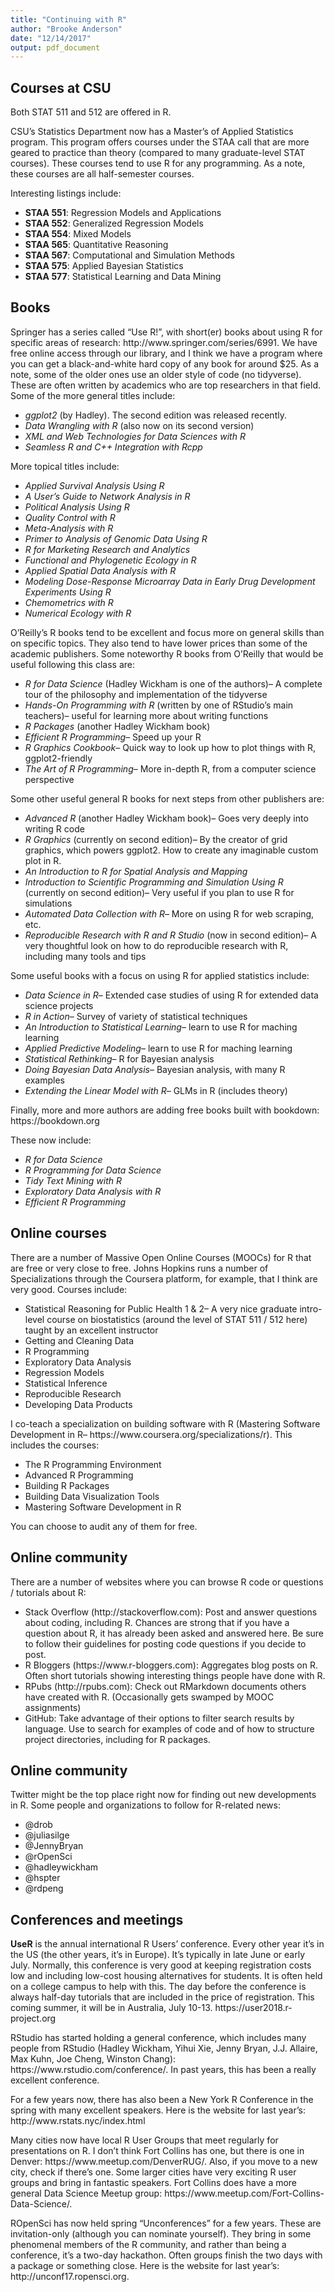 ```yaml
---
title: "Continuing with R"
author: "Brooke Anderson"
date: "12/14/2017"
output: pdf_document
---
```


## Courses at CSU

Both STAT 511 and 512 are offered in R.

CSU's Statistics Department now has a Master's of Applied Statistics program. This program offers courses under the STAA call that are more geared to practice than theory (compared to many graduate-level STAT courses). These courses tend to use R for any programming. As a note, these courses are all half-semester courses. 

Interesting listings include: 

- **STAA 551**: Regression Models and Applications
- **STAA 552**: Generalized Regression Models
- **STAA 554**: Mixed Models
- **STAA 565**: Quantitative Reasoning
- **STAA 567**: Computational and Simulation Methods
- **STAA 575**: Applied Bayesian Statistics
- **STAA 577**: Statistical Learning and Data Mining

## Books

Springer has a series called "Use R!", with short(er) books about using R for specific areas of research: http://www.springer.com/series/6991. We have free online access through our library, and I think we have a program where you can get a black-and-white hard copy of any book for around $25. As a note, some of the older ones use an older style of code (no tidyverse). These are often written by academics who are top researchers in that field. Some of the more general titles include: 

- *ggplot2* (by Hadley). The second edition was released recently. 
- *Data Wrangling with R* (also now on its second version)
- *XML and Web Technologies for Data Sciences with R*
- *Seamless R and C++ Integration with Rcpp*

More topical titles include: 

- *Applied Survival Analysis Using R*
- *A User’s Guide to Network Analysis in R*
- *Political Analysis Using R*
- *Quality Control with R*
- *Meta-Analysis with R*
- *Primer to Analysis of Genomic Data Using R*
- *R for Marketing Research and Analytics*
- *Functional and Phylogenetic Ecology in R*
- *Applied Spatial Data Analysis with R*
- *Modeling Dose-Response Microarray Data in Early Drug Development Experiments Using R*
- *Chemometrics with R*
- *Numerical Ecology with R*

O'Reilly's R books tend to be excellent and focus more on general skills than on specific topics. They also tend to have lower prices than some of the academic publishers. Some noteworthy R books from O'Reilly that would be useful following this class are: 

- *R for Data Science* (Hadley Wickham is one of the authors)-- A complete tour of the philosophy and implementation of the tidyverse
- *Hands-On Programming with R* (written by one of RStudio's main teachers)-- useful for learning more about writing functions
- *R Packages* (another Hadley Wickham book)
- *Efficient R Programming*-- Speed up your R
- *R Graphics Cookbook*-- Quick way to look up how to plot things with R, ggplot2-friendly
- *The Art of R Programming*-- More in-depth R, from a computer science perspective

Some other useful general R books for next steps from other publishers are: 

- *Advanced R* (another Hadley Wickham book)-- Goes very deeply into writing R code
- *R Graphics* (currently on second edition)-- By the creator of grid graphics, which powers ggplot2. How to create any imaginable custom plot in R. 
- *An Introduction to R for Spatial Analysis and Mapping* 
- *Introduction to Scientific Programming and Simulation Using R* (currently on second edition)-- Very useful if you plan to use R for simulations
- *Automated Data Collection with R*-- More on using R for web scraping, etc.
- *Reproducible Research with R and R Studio* (now in second edition)-- A very thoughtful look on how to do reproducible research with R, including many tools and tips

Some useful books with a focus on using R for applied statistics include: 

- *Data Science in R*-- Extended case studies of using R for extended data science projects
- *R in Action*-- Survey of variety of statistical techniques
- *An Introduction to Statistical Learning*-- learn to use R for maching learning
- *Applied Predictive Modeling*-- learn to use R for maching learning
- *Statistical Rethinking*-- R for Bayesian analysis
- *Doing Bayesian Data Analysis*-- Bayesian analysis, with many R examples
- *Extending the Linear Model with R*-- GLMs in R (includes theory)

Finally, more and more authors are adding free books built with bookdown: 
https://bookdown.org

These now include: 

- *R for Data Science*
- *R Programming for Data Science*
- *Tidy Text Mining with R*
- *Exploratory Data Analysis with R*
- *Efficient R Programming*

## Online courses

There are a number of Massive Open Online Courses (MOOCs) for R that are free or very close to free. Johns Hopkins runs a number of Specializations through the Coursera platform, for example, that I think are very good. Courses include: 

- Statistical Reasoning for Public Health 1 & 2-- A very nice graduate intro-level course on biostatistics (around the level of STAT 511 / 512 here) taught by an excellent instructor
- Getting and Cleaning Data
- R Programming
- Exploratory Data Analysis
- Regression Models
- Statistical Inference
- Reproducible Research 
- Developing Data Products

I co-teach a specialization on building software with R (Mastering Software Development in R-- https://www.coursera.org/specializations/r). This includes the courses: 

- The R Programming Environment
- Advanced R Programming
- Building R Packages
- Building Data Visualization Tools
- Mastering Software Development in R

You can choose to audit any of them for free. 

## Online community

There are a number of websites where you can browse R code or questions / tutorials about R: 

- Stack Overflow (http://stackoverflow.com): Post and answer questions about coding, including R. Chances are strong that if you have a question about R, it has already been asked and answered here. Be sure to follow their guidelines for posting code questions if you decide to post. 
- R Bloggers (https://www.r-bloggers.com): Aggregates blog posts on R. Often short tutorials showing interesting things people have done with R. 
- RPubs (http://rpubs.com): Check out RMarkdown documents others have created with R. (Occasionally gets swamped by MOOC assignments)
- GitHub: Take advantage of their options to filter search results by language. Use to search for examples of code and of how to structure project directories, including for R packages. 

## Online community

Twitter might be the top place right now for finding out new developments in R. Some people and organizations to follow for R-related news: 

- @drob
- @juliasilge
- @JennyBryan
- @rOpenSci
- @hadleywickham 
- @hspter 
- @rdpeng

## Conferences and meetings

**UseR** is the annual international R Users' conference. Every other year it's in the US (the other years, it's in Europe). It's typically in late June or early July. Normally, this conference is very good at keeping registration costs low and including low-cost housing alternatives for students. It is often held on a college campus to help with this. The day before the conference is always half-day tutorials that are included in the price of registration. This coming summer, it will be in Australia, July 10-13. https://user2018.r-project.org 

RStudio has started holding a general conference, which includes many people from RStudio (Hadley Wickham, Yihui Xie, Jenny Bryan, J.J. Allaire, Max Kuhn, Joe Cheng, Winston Chang): https://www.rstudio.com/conference/. In past years, this has been a really excellent conference. 

For a few years now, there has also been a New York R Conference in the spring with many excellent speakers. Here is the website for last year's: http://www.rstats.nyc/index.html


Many cities now have local R User Groups that meet regularly for presentations on R. I don't think Fort Collins has one, but there is one in Denver: https://www.meetup.com/DenverRUG/. Also, if you move to a new city, check if there's one. Some larger cities have very exciting R user groups and bring in fantastic speakers. Fort Collins does have a more general Data Science Meetup group: https://www.meetup.com/Fort-Collins-Data-Science/. 

ROpenSci has now held spring "Unconferences" for a few years. These are invitation-only (although you can nominate yourself). They bring in some phenomenal members of the R community, and rather than being a conference, it's a two-day hackathon. Often groups finish the two days with a package or something close. Here is the website for last year's: http://unconf17.ropensci.org. 